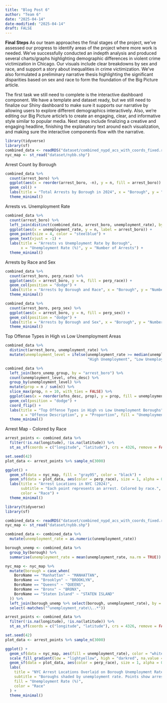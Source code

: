 ```yaml
---
title: "Blog Post 6"
author: "Team 6"
date: "2025-04-14"
date-modified: "2025-04-14"
draft: FALSE
---
```

**Final Steps**
As our team approaches the final stages of the project, we’ve assessed our progress to identify areas of the project where more work is needed. We've successfully conducted an indepth analysis and produced several charts/graphs highlighting demographic differences in violent crime victimization in Chicago. Our visuals include clear breakdowns by sex and race, and support a story about inequalities in crime victimization. We've also formulated a preliminary narrative thesis highlighting the significant disparities based on sex and race to form the foundation of the Big Picture article.

The first task we still need to complete is the interactive dashboard component. We have a template and dataset ready, but we still need to finalize our Shiny dashboard to make sure it supports our narrative by allowing users to explore different demographics interactively. Also, we're editing our Big Picture article’s to create an engaging, clear, and informative style similar to popular media. Next steps include finalizing a creative and engaging headline, finishing the explanatory text around each visualization, and making sure the interactive components flow with the narrative.

```r
library(tidyverse)
library(sf)
combined_data <- readRDS("dataset/combined_nypd_acs_with_coords_fixed.rds")
nyc_map <- st_read("dataset/nybb.shp")
```

Arrest Count by Borough
```r
combined_data %>%
  count(arrest_boro) %>%
  ggplot(aes(x = reorder(arrest_boro, -n), y = n, fill = arrest_boro)) +
  geom_col() +
  labs(title = "Total Arrests by Borough in 2024", x = "Borough", y = "Number of Arrests") +
  theme_minimal()

```

Arrests vs. Unemployment Rate
```r
combined_data %>%
  count(arrest_boro) %>%
  left_join(distinct(combined_data, arrest_boro, unemployment_rate), by = "arrest_boro") %>%
  ggplot(aes(x = unemployment_rate, y = n, label = arrest_boro)) +
  geom_point(size = 4, color = "steelblue") +
  geom_text(vjust = -1) +
  labs(title = "Arrests vs Unemployment Rate by Borough",
       x = "Unemployment Rate (%)", y = "Number of Arrests") +
  theme_minimal()

```
Arrests by Race and Sex
```r
combined_data %>%
  count(arrest_boro, perp_race) %>%
  ggplot(aes(x = arrest_boro, y = n, fill = perp_race)) +
  geom_col(position = "dodge") +
  labs(title = "Arrests by Borough and Race", x = "Borough", y = "Number of Arrests", fill = "Race") +
  theme_minimal()

combined_data %>%
  count(arrest_boro, perp_sex) %>%
  ggplot(aes(x = arrest_boro, y = n, fill = perp_sex)) +
  geom_col(position = "dodge") +
  labs(title = "Arrests by Borough and Sex", x = "Borough", y = "Number of Arrests", fill = "Sex") +
  theme_minimal()

```

Top Offense Types in High vs Low Unemployment Areas
```r
combined_data %>%
  distinct(arrest_boro, unemployment_rate) %>%
  mutate(unemployment_level = ifelse(unemployment_rate >= median(unemployment_rate, na.rm = TRUE),
                                     "High Unemployment", "Low Unemployment")) -> boro_unemp_group

combined_data %>%
  left_join(boro_unemp_group, by = "arrest_boro") %>%
  count(unemployment_level, ofns_desc) %>%
  group_by(unemployment_level) %>%
  mutate(prop = n / sum(n)) %>%
  slice_max(prop, n = 10, with_ties = FALSE) %>%
  ggplot(aes(x = reorder(ofns_desc, prop), y = prop, fill = unemployment_level)) +
  geom_col(position = "dodge") +
  coord_flip() +
  labs(title = "Top Offense Types in High vs Low Unemployment Boroughs",
       x = "Offense Description", y = "Proportion", fill = "Unemployment Level") +
  theme_minimal()

```

Arrest Map - Colored by Race
```r
arrest_points <- combined_data %>%
  filter(!is.na(longitude), !is.na(latitude)) %>%
  st_as_sf(coords = c("longitude", "latitude"), crs = 4326, remove = FALSE)

set.seed(42)
plot_data <- arrest_points %>% sample_n(3000)

ggplot() +
  geom_sf(data = nyc_map, fill = "gray95", color = "black") +
  geom_sf(data = plot_data, aes(color = perp_race), size = 1, alpha = 0.6) +
  labs(title = "Arrest Locations in NYC (2024)",
       subtitle = "Each point represents an arrest. Colored by race.",
       color = "Race") +
  theme_minimal()

```
```r
library(tidyverse)
library(sf)

combined_data <- readRDS("dataset/combined_nypd_acs_with_coords_fixed.rds")
nyc_map <- st_read("dataset/nybb.shp")

combined_data <- combined_data %>%
  mutate(unemployment_rate = as.numeric(unemployment_rate))

borough_unemp <- combined_data %>%
  group_by(borough) %>%
  summarise(unemployment_rate = mean(unemployment_rate, na.rm = TRUE))

nyc_map <- nyc_map %>%
  mutate(borough = case_when(
    BoroName == "Manhattan" ~ "MANHATTAN",
    BoroName == "Brooklyn" ~ "BROOKLYN",
    BoroName == "Queens" ~ "QUEENS",
    BoroName == "Bronx" ~ "BRONX",
    BoroName == "Staten Island" ~ "STATEN ISLAND"
  )) %>%
  left_join(borough_unemp %>% select(borough, unemployment_rate), by = "borough") %>%
  select(-matches("^unemployment_rate\\..*"))

arrest_points <- combined_data %>%
  filter(!is.na(longitude), !is.na(latitude)) %>%
  st_as_sf(coords = c("longitude", "latitude"), crs = 4326, remove = FALSE)

set.seed(42)
plot_data <- arrest_points %>% sample_n(3000)

ggplot() +
  geom_sf(data = nyc_map, aes(fill = unemployment_rate), color = "white") +
  scale_fill_gradient(low = "lightyellow", high = "darkred", na.value = "grey80") +
  geom_sf(data = plot_data, aes(color = perp_race), size = 1, alpha = 0.6) +
  labs(
    title = "NYC Arrest Locations Overlaid on Borough Unemployment Rates (2024)",
    subtitle = "Boroughs shaded by unemployment rate. Points show arrests colored by race.",
    fill = "Unemployment Rate (%)",
    color = "Race"
  ) +
  theme_minimal()


```
